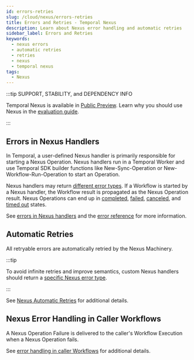 ```yaml
---
id: errors-retries
slug: /cloud/nexus/errors-retries
title: Errors and Retries - Temporal Nexus
description: Learn about Nexus error handling and automatic retries
sidebar_label: Errors and Retries
keywords:
  - nexus errors
  - automatic retries
  - retries
  - nexus
  - temporal nexus
tags:
  - Nexus
---
```


:::tip SUPPORT, STABILITY, and DEPENDENCY INFO

Temporal Nexus is available in [Public Preview](/evaluate/development-production-features/release-stages#public-preview).
Learn why you should use Nexus in the [evaluation guide](/evaluate/nexus).

:::

## Errors in Nexus Handlers

In Temporal, a user-defined Nexus handler is primarily responsible for starting a Nexus Operation.
Nexus handlers run in a Temporal Worker and use Temporal SDK builder functions like New-Sync-Operation or New-Workflow-Run-Operation to start an Operation.

Nexus handlers may return [different error types](/references/failures#nexus-errors).
If a Workflow is started by a Nexus handler, the Workflow result is propagated as the Nexus Operation result.
Nexus Operations can end up in [completed](/references/events#nexusoperationcompleted), [failed](/references/events#nexusoperationfailed), [canceled](/references/events#nexusoperationcanceled), and [timed out](/references/events#nexusoperationtimedout) states.

See [errors in Nexus handlers](/nexus/errors-retries) and the [error reference](/references/failures#errors-in-nexus-operations) for more information.

## Automatic Retries

All retryable errors are automatically retried by the Nexus Machinery.

:::tip

To avoid infinite retries and improve semantics, custom Nexus handlers should return a [specific Nexus error type](/references/failures#nexus-errors).

:::

See [Nexus Automatic Retries](/nexus/errors-retries#automatic-retries) for additional details.

## Nexus Error Handling in Caller Workflows

A Nexus Operation Failure is delivered to the caller's Workflow Execution when a Nexus Operation fails.

See [error handling in caller Workflows](/nexus/errors-retries#nexus-error-handling-in-caller-workflows) for additional details.
